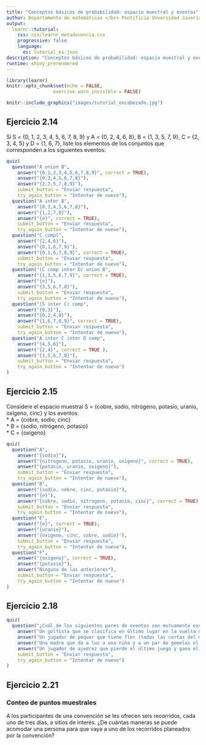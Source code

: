 ---
title: "Conceptos básicos de probabilidad: espacio muestral y eventos"
author: Departamento de matemáticas </br> Pontificia Unversidad Javeriana </br> Sede Cali
output: 
  learnr::tutorial:
    css: css/learnr_metadocencia.css
    progressive: false
    language:
      es: tutorial_es.json
description: "Conceptos básicos de probabilidad: espacio muestral y eventos" 
runtime: shiny_prerendered
---

```{r setup, include=FALSE}
library(learnr)
knitr::opts_chunk$set(echo = FALSE,
                 exercise.warn_invisible = FALSE)
```

```{r, echo=FALSE, out.width="100%", fig.align = "center"}
knitr::include_graphics("images/tutorial_encabezado.jpg")
```


## Ejercicio 2.14 ##

Si S = {0, 1, 2, 3, 4, 5, 6, 7, 8, 9} y A = {0, 2, 4, 6, 8}, B = {1, 3, 5, 7, 9}, C = {2, 3, 4, 5} y D = {1, 6, 7}, liste los elementos de los conjuntos que corresponden a los siguientes eventos:


```{r 14}
quiz(
  question("A union B",
    answer("{0,1,2,3,4,5,6,7,8,9}", correct = TRUE),
    answer("{0,3,4,5,6,7,8}"),
    answer("{2,3,5,7,8,9}"),
    submit_button = "Enviar respuesta",
    try_again_button = "Intentar de nuevo"),
  question("A inter B",
    answer("{0,3,4,5,6,7,8}"),
    answer("{1,2,7,8}"),
    answer("{∅}", correct = TRUE),
    submit_button = "Enviar respuesta",
    try_again_button = "Intentar de nuevo"),
  question("C compl",
    answer("{2,4,6}"),
    answer("{0,1,6,7,9}"),
    answer("{0,1,6,7,8,9}", correct = TRUE),
    submit_button = "Enviar respuesta",
    try_again_button = "Intentar de nuevo"),
  question("(C comp inter D) union B",
    answer("{1,3,5,6,7,9}", correct = TRUE),
    answer("{∅}"),
    answer("{3,5,6,7,8}"),
    submit_button = "Enviar respuesta",
    try_again_button = "Intentar de nuevo"),
  question("(S inter C) comp",
    answer("{0,3}"),
    answer("{0,2,4,9}"),
    answer("{1,6,7,8,9}", correct = TRUE),
    submit_button = "Enviar respuesta",
    try_again_button = "Intentar de nuevo"),
  question("A inter C inter D comp",
    answer("{4,5,6}"),
    answer("{2,4}", correct = TRUE ),
    answer("{3,5,6,7,8}"),
    submit_button = "Enviar respuesta",
    try_again_button = "Intentar de nuevo")
)
```

## Ejercicio 2.15 ##

Considere el espacio muestral S = {cobre, sodio, nitrógeno, potasio, uranio, oxígeno, cinc} y los eventos: <br>
* A = {cobre, sodio, cinc} <br>
* B = {sodio, nitrógeno, potasio} <br>
* C = {oxígeno}

```{r 15}
quiz(
  question("A",
    answer("{sodio}"),
    answer("{nitrogeno, potasio, uranio, oxigeno}", correct = TRUE),
    answer("{potasio, uranio, oxigeno}"),
    submit_button = "Enviar respuesta",
    try_again_button = "Intentar de nuevo"),
  question("B",
    answer("{sodio, cobre, cinc, potasio}"),
    answer("{∅}"),
    answer("{cobre, sodio, nitrogeno, potasio, cinc}", correct = TRUE),
    submit_button = "Enviar respuesta",
    try_again_button = "Intentar de nuevo"),
  question("E",
    answer("{∅}", correct = TRUE),
    answer("{uranio}"),
    answer("{oxigeno, cinc, cobre, sodio}"),
    submit_button = "Enviar respuesta",
    try_again_button = "Intentar de nuevo"),
  question("F",
    answer("{oxigeno}", correct = TRUE),
    answer("{potasio}"),
    answer("Ninguna de las anteriores"),
    submit_button = "Enviar respuesta",
    try_again_button = "Intentar de nuevo")
)
```
## Ejercicio 2.18 ##

```{r 18}
quiz(
  question("¿Cuál de los siguientes pares de eventos son mutuamente excluyentes?",
    answer("Un golfista que se clasifica en último lugar en la vuelta del hoyo 18, en un torneo de 72 hoyos, y pierde el torneo."),
    answer("Un jugador de póquer que tiene flor (todas las cartas del mismo palo) y 3 del mismo palo en la misma mano de 5 cartas."),
    answer("Una madre que da a luz a una niña y a un par de gemelas el mismo día."),
    answer("Un jugador de ajedrez que pierde el último juego y gana el torneo.", correct = TRUE),
    submit_button = "Enviar respuesta",
    try_again_button = "Intentar de nuevo")
)
```

## Ejercicio 2.21 ##

### Conteo de puntos muestrales ###

A los participantes de una convención se les ofrecen seis recorridos, cada uno de tres días, a sitios de interés. ¿De cuántas maneras se puede acomodar una persona para que vaya a uno de los recorridos planeados por la convención?

















